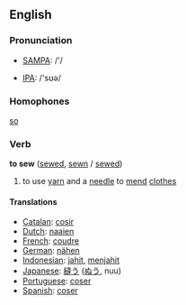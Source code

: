 ==English==
=== Pronunciation ===
*[[w:SAMPA|SAMPA]]: /'/

*[[w:IPA|IPA]]: /'sʊə/

=== Homophones ===

[[so]]

=== Verb ===

'''to sew''' ([[sewed]], [[sewn]] / [[sewed]])

# to use [[yarn]] and a [[needle]] to [[mend]] [[clothes]]

==== Translations ====
*[[Catalan]]: [[cosir]]
*[[Dutch]]: [[naaien]]
*[[French]]: [[coudre]]
*[[German]]: [[nähen]]
*[[Indonesian]]: [[jahit]], [[jahit|menjahit]]
*[[Japanese]]: [[縫う]] ([[ぬう]], nuu)
*[[Portuguese]]: [[coser]]
*[[Spanish]]: [[coser]]